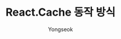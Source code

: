 ---
title: 'React.Cache 동작 방식'
description: 'dream-css-tool 코드를 들여다 보다..'
author: 'Yongseok'
pubDate: 'Jan 20 2024'
isSolved: true
---